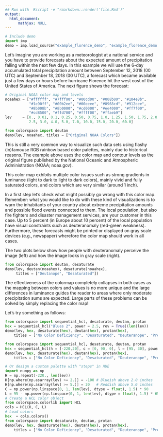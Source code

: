 ```yaml
---
## Run with  Rscript -e "rmarkdown::render('file.Rmd')"
output:
  html_document:
      mathjax: NULL
---
```



```python
# Include demo
import imp
demo = imp.load_source("example_florence_demo", "example_florence_demo.py").demo
```

Let's imagine you are working as a meteorologist at a national
service and you have to provide forecasts about the expected amount
of precipitation falling within the next few days.
In this example we will use the 6-day accumulated total precipitation amount
between September 12, 2018 (00 UTC) and September 18, 2018 (00 UTC), a forecast
which became available just a few days or hours before hurricane Florence
hit the west cost of the United States of America.
The next figure shows the forecast:

```python
# Original NOAA color map and levels
noaahex = ["#ffffff", "#7fff00", "#00cd00", "#008b00", "#104e8b",
           "#1e90ff", "#00b2ee", "#00eeee", "#8968cd", "#912cee",
           "#8b008b", "#8b0000", "#cd0000", "#ee4000", "#ff7f00",
           "#cd8500", "#ffd700", "#ffff00", "#ffaeb9"]
lev     = [0., 0.01, 0.1, 0.25, 0.50, 0.75, 1.0, 1.25, 1.50, 1.75, 2.0,
           2.5, 3.0, 4.0, 5.0, 7.0, 10.0, 15.0, 20.0, 60.0]

from colorspace import deutan
demo(lev, noaahex, titles = ["Original NOAA Colors"])
```

This is still a very common way to visualize such data sets using
flashy (in)famouse RGB rainbow based color palettes, mainly due to
historical reasons. The example above uses the color map and
contour levels as the original figure published by the National
Oceanic and Atmospheric Administration (NOAA; noaa.gov).

This color map exhibits multiple color issues such as strong
gradients in luminance (light to dark to light to dark colors),
mainly vivid and fully saturated colors, and colors which
are very similar (around 1 inch).

In a first step let's check what might possibly go wrong with this
color map. Remember: what you would like to do with these kind of
visualizations is to warn the inhabitants of your country about
extreme precipitation amounts and possible flood events connected
to them.
The local population, but also fire fighters and disaster management
services, are your customer in this case. Up to 5 percent (in Europe
about 10 percent) of the local population have visual constraints
such as deuteranomaly (red-green weakness). Furthermore, these
forecasts might be printed or displayed on gray scale devices (e.g.,
newspaper) wherefore the color map should work in all cases.

The two plots below show how people with deuteranomaly perceive the
image (left) and how the image looks in gray scale (right).

```python
from colorspace import deutan, desaturate
demo(lev, deutan(noaahex), desaturate(noaahex),
     titles = ["Deutanope", "Desaturated"])
```

The effectiveness of the colormap completely collapses in both cases
as the mapping between colors and values is no more unique and the
large differences in luminance guides the reader to areas where only
moderate precipitation sums are expected. Large parts of these
problems can be solved by simply replacing the color map!

Let's try something as follows: 

```python
from colorspace import sequential_hcl, desaturate, deutan, protan
hex = sequential_hcl("Blues 2", power = 2.5, rev = True)(len(lev))
demo(lev, hex, desaturate(hex), deutan(hex), protan(hex),
    titles = ["No Color Deficiency", "Desaturated", "Deuteranope", "Protanope"])
```




```python
from colorspace import sequential_hcl, desaturate, deutan, protan
hex = sequential_hcl(h = [-220,20], c = [0, 90, 0], l = [95, 30], power = [1.5,1.5])(len(lev))
demo(lev, hex, desaturate(hex), deutan(hex), protan(hex),
    titles = ["No Color Deficiency", "Desaturated", "Deuteranope", "Protanope"])
```


```python
# Or design a custom palette with "steps" in HUE
import numpy as np
H = np.repeat(-220., len(lev))
H[np.where(np.asarray(lev) >= 2.)] = -100 # Blueish above 2.0 inches
H[np.where(np.asarray(lev) >= 5.)] = 20   # Reddish above 5.0 inches
C = np.power(np.linspace(0, 1, len(lev), dtype = float), 1.5) * 90
L = 95 - np.power(np.linspace(0, 1, len(lev), dtype = float), 1.5) * 65
# Create a HCL color object
from colorspace.colorlib import HCL
cols = HCL(H, C, L)
# Load colors
hex  = cols.colors()
from colorspace import desaturate, deutan, protan
demo(lev, hex, desaturate(hex), deutan(hex), protan(hex),
    titles = ["No Color Deficiency", "Desaturated", "Deuteranope", "Protanope"])
```














